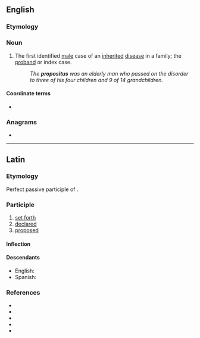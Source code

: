 ==English==

===Etymology===
{{bor|en|la|propositus}}

===Noun===
{{en-noun|es}}

# The first identified [[male]] case of an [[inherited]] [[disease]] in a family; the [[proband]] or index case.
#: ''The '''propositus''' was an elderly man who passed on the disorder to three of his four children and 9 of 14 grandchildren.''

====Coordinate terms====
* {{l|en|proposita}} {{qual|female}}

===Anagrams===
* {{anagrams|en|a=ioopprsstu|suppositor}}

----

==Latin==

===Etymology===
Perfect passive participle of {{m|la|prōpōnō}}.

===Participle===
{{la-perfect participle|prōposit}}

# [[set forth]]
# [[declared]]
# [[proposed]]

====Inflection====
{{la-decl-1&2|prōposit}}

====Descendants====
* English: {{l|en|provost}}
* Spanish: {{l|es|propósito}}

===References===
* {{R:L&S}}
* {{R:Elementary Lewis}}
* {{R:du Cange}}
* {{R:Gaffiot}}
* {{R:M&A}}